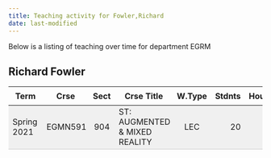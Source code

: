 ```yaml
---
title: Teaching activity for Fowler,Richard
date: last-modified
---
```


Below is a listing of teaching over time for department EGRM


## Richard Fowler

<style type="text/css">
#T_676f3 table {
  width: 100%;
  border-collapse: collapse;
}
#T_676f3 th {
  text-align: center;
  padding: 8px;
}
#T_676f3 td:nth-child(1) {
  padding-right: 10px;
  text-align: left;
}
#T_676f3 td:nth-child(2) {
  padding-right: 5px;
  text-align: left;
}
#T_676f3  td:nth-child(4) {
  padding-right: 5px;
  text-align: left;
}
#T_676f3 td:nth-child(3) {
  text-align: center;
}
#T_676f3  td:nth-child(5) {
  text-align: center;
}
#T_676f3 td:nth-child(6) {
  text-align: right;
}
#T_676f3  td:nth-child(7) {
  text-align: right;
}
#T_676f3_row0_col0, #T_676f3_row0_col1, #T_676f3_row0_col2, #T_676f3_row0_col3, #T_676f3_row0_col4, #T_676f3_row0_col5, #T_676f3_row0_col6 {
  background-color: #f0f0f0;
  border-bottom: 1px solid #ccc;
}
</style>
<table id="T_676f3">
  <thead>
    <tr>
      <th id="T_676f3_level0_col0" class="col_heading level0 col0" >Term</th>
      <th id="T_676f3_level0_col1" class="col_heading level0 col1" >Crse</th>
      <th id="T_676f3_level0_col2" class="col_heading level0 col2" >Sect</th>
      <th id="T_676f3_level0_col3" class="col_heading level0 col3" >Crse Title</th>
      <th id="T_676f3_level0_col4" class="col_heading level0 col4" >W.Type</th>
      <th id="T_676f3_level0_col5" class="col_heading level0 col5" >Stdnts</th>
      <th id="T_676f3_level0_col6" class="col_heading level0 col6" >Hours</th>
    </tr>
  </thead>
  <tbody>
    <tr>
      <td id="T_676f3_row0_col0" class="data row0 col0" >Spring 2021</td>
      <td id="T_676f3_row0_col1" class="data row0 col1" >EGMN591</td>
      <td id="T_676f3_row0_col2" class="data row0 col2" >904</td>
      <td id="T_676f3_row0_col3" class="data row0 col3" >ST: AUGMENTED & MIXED REALITY</td>
      <td id="T_676f3_row0_col4" class="data row0 col4" >LEC</td>
      <td id="T_676f3_row0_col5" class="data row0 col5" >20</td>
      <td id="T_676f3_row0_col6" class="data row0 col6" >60</td>
    </tr>
  </tbody>
</table>


